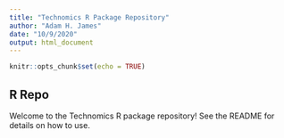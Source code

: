 ```yaml
---
title: "Technomics R Package Repository"
author: "Adam H. James"
date: "10/9/2020"
output: html_document
---
```


```r
knitr::opts_chunk$set(echo = TRUE)
```

## R Repo

Welcome to the Technomics R package repository! See the README for details on how to use.

